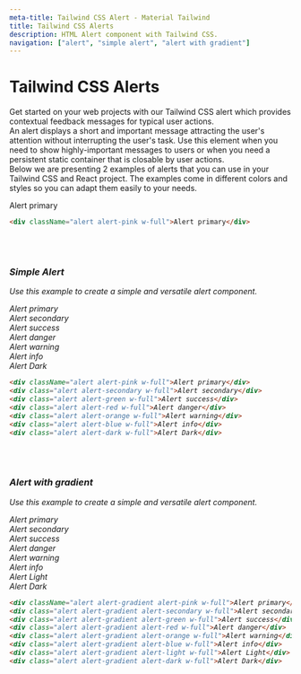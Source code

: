 ```yaml
---
meta-title: Tailwind CSS Alert - Material Tailwind
title: Tailwind CSS Alerts
description: HTML Alert component with Tailwind CSS.
navigation: ["alert", "simple alert", "alert with gradient"]
---
```


# Tailwind CSS Alerts

Get started on your web projects with our Tailwind CSS alert which provides contextual feedback messages for typical user actions.
<br/>
An alert displays a short and important message attracting the user's attention without interrupting the user's task. Use this element when you need to show highly-important messages to users or when you need a persistent static container that is closable by user actions.
<br/>
Below we are presenting 2 examples of alerts that you can use in your Tailwind CSS and React project. The examples come in different colors and styles so you can adapt them easily to your needs.
<br/>
<ComponentCard id="alert">
  <div className="alert alert-pink w-full">Alert primary</div>
</ComponentCard>

```html showLineNumbers
<div className="alert alert-pink w-full">Alert primary</div>
```

<Tooltip content="Copy" placement="bottom">
  <IconButton variant="text" size="sm" className="float-right">
    <i className="far fa-copy" />
  </IconButton>
</Tooltip>
<Tooltip content="CodeSandbox" placement="bottom">
  <IconButton variant="text" size="sm" className="float-right">
    <i className="fas fa-code" />
  </IconButton>
</Tooltip>
 <br/>
 <br/>

### Simple Alert
Use this example to create a simple and versatile alert component.
 <br/>
<ComponentCard id="simple-alert">
  <div className="alert alert-pink w-full">Alert primary</div>
  <div class="alert alert-secondary w-full">Alert secondary</div>
  <div class="alert alert-green w-full">Alert success</div>
  <div class="alert alert-red w-full">Alert danger</div>
  <div class="alert alert-orange w-full">Alert warning</div>
  <div class="alert alert-blue w-full">Alert info</div>
  <div class="alert alert-dark w-full">Alert Dark</div>
</ComponentCard>

```html showLineNumbers
<div className="alert alert-pink w-full">Alert primary</div>
<div class="alert alert-secondary w-full">Alert secondary</div>
<div class="alert alert-green w-full">Alert success</div>
<div class="alert alert-red w-full">Alert danger</div>
<div class="alert alert-orange w-full">Alert warning</div>
<div class="alert alert-blue w-full">Alert info</div>
<div class="alert alert-dark w-full">Alert Dark</div>
```

<Tooltip content="Copy" placement="bottom">
  <IconButton variant="text" size="sm" className="float-right">
    <i className="far fa-copy" />
  </IconButton>
</Tooltip>
<Tooltip content="CodeSandbox" placement="bottom">
  <IconButton variant="text" size="sm" className="float-right">
    <i className="fas fa-code" />
  </IconButton>
</Tooltip>
 <br/>
 <br/>

### Alert with gradient
Use this example to create a simple and versatile alert component.
 <br/>
<ComponentCard id="alert with gradient">
  <div className="alert alert-gradient alert-pink w-full">Alert primary</div>
  <div class="alert alert-gradient alert-secondary w-full">Alert secondary</div>
  <div class="alert alert-gradient alert-green w-full">Alert success</div>
  <div class="alert alert-gradient alert-red w-full">Alert danger</div>
  <div class="alert alert-gradient alert-orange w-full">Alert warning</div>
  <div class="alert alert-gradient alert-blue w-full">Alert info</div>
  <div class="alert alert-gradient alert-light w-full">Alert Light</div>
  <div class="alert alert-gradient alert-dark w-full">Alert Dark</div>
</ComponentCard>

```html showLineNumbers
<div className="alert alert-gradient alert-pink w-full">Alert primary</div>
<div class="alert alert-gradient alert-secondary w-full">Alert secondary</div>
<div class="alert alert-gradient alert-green w-full">Alert success</div>
<div class="alert alert-gradient alert-red w-full">Alert danger</div>
<div class="alert alert-gradient alert-orange w-full">Alert warning</div>
<div class="alert alert-gradient alert-blue w-full">Alert info</div>
<div class="alert alert-gradient alert-light w-full">Alert Light</div>
<div class="alert alert-gradient alert-dark w-full">Alert Dark</div>
```

<Tooltip content="Copy" placement="bottom">
  <IconButton variant="text" size="sm" className="float-right">
    <i className="far fa-copy" />
  </IconButton>
</Tooltip>
<Tooltip content="CodeSandbox" placement="bottom">
  <IconButton variant="text" size="sm" className="float-right">
    <i className="fas fa-code" />
  </IconButton>
</Tooltip>
